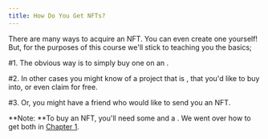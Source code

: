 ```yaml
---
title: How Do You Get NFTs?
---
```


There are many ways to acquire an  NFT. You can even create one yourself! But, for the purposes of this course we'll stick to teaching you the basics;

\#1. The obvious way is to simply buy one on an <Nutshell glossaryEntry="content/glossary/nft_marketplace.mdx" children="NFT Marketplace" />.&#x20;

\#2. In other cases you might know of a project that is <Nutshell children="minting" glossaryEntry="content/glossary/mint.mdx" />, that you'd like to buy into, or even claim for free.&#x20;

\#3. Or, you might have a friend who would like to send you an NFT.

\*\*Note: \*\*To buy an NFT, you'll need some <Nutshell children="crypto" glossaryEntry="content/glossary/crypto.mdx" /> and a <Nutshell children="crypto wallet" glossaryEntry="content/glossary/Crypto-Wallet.mdx" />. We went over how to get both in [Chapter 1](/chapters/1/1 "Chapter 1").&#x20;
